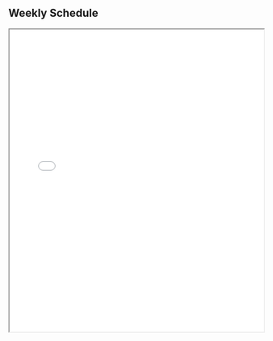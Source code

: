## Weekly Schedule

<iframe src="resources/weekly_schedule.pdf" width="100%" height="600px">
    Your browser does not support iframes. 
    <a href="resources/weekly_schedule.pdf">Download PDF</a>
</iframe>